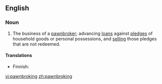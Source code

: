 ==English==

===Noun===
{{en-noun|-}}

# The business of a [[pawnbroker]]; advancing [[loan]]s against [[pledge]]s of household goods or personal possessions, and [[selling]] those pledges that are not redeemed.

====Translations====
{{trans-top|business of a pawnbroker}}
* Finnish: {{t-|fi|panttilainaus}}
{{trans-mid}}
{{trans-bottom}}

[[vi:pawnbroking]]
[[zh:pawnbroking]]